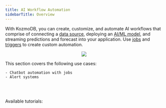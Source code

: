 ```yaml
---
title: AI Workflow Automation
sidebarTitle: Overview
---
```


With KozmoDB, you can create, customize, and automate AI workflows that comprise of connecting a [data source](/integrations/data-overview), deploying an [AI/ML model](/integrations/ai-overview), and streaming predictions and forecast into your application. Use [jobs](/kozmodb_sql/sql/create/jobs) and [triggers](/kozmodb_sql/sql/create/trigger) to create custom automation.

<p align="center">
  <img src="/assets/use_cases/ai_workflow_automation.jpg" />
</p>

This section covers the following use cases:
    
    - Chatbot automation with jobs
    - Alert systems

<br></br>

<Tip>
Available tutorials:

<CardGroup cols={4}>
    <Card title="Slack Chatbot" icon="link" href="/use-cases/ai_workflow_automation/slack-chatbot"></Card>
    <Card title="Twitter Chatbot" icon="link" href="/use-cases/ai_workflow_automation/twitter-chatbot"></Card>
    <Card title="Twilio Chatbot" icon="link" href="/use-cases/ai_workflow_automation/twilio-chatbot"></Card>
    <Card title="Customer Reviews Notifications" icon="link" href="/use-cases/ai_workflow_automation/customer-reviews-notifications"></Card>
    <Card title="Real-time Trading Forecasts and Notifications" icon="link" href="/use-cases/ai_workflow_automation/real-time-trading-forecasts"></Card>
</CardGroup>

</Tip>
